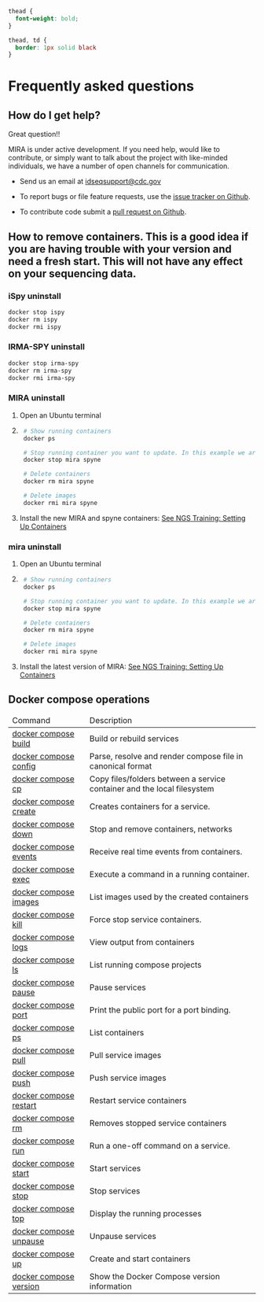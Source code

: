 

```{css, echo=FALSE}
thead {
  font-weight: bold;
}

thead, td {
  border: 1px solid black
}
```

# Frequently asked questions

## How do I get help?

Great question!!

MIRA is under active development. If you need help, would like to contribute, or simply want to talk about the project with like-minded individuals, we have a number of open channels for communication.

- Send us an email at [idseqsupport@cdc.gov](mailto:idseqsupport.gov)

- To report bugs or file feature requests, use the [issue tracker on Github](https://github.com/CDCgov/MIRA/issues).

- To contribute code submit a [pull request on Github](https://github.com/CDCgov/MIRA/pulls).


## How to remove containers. This is a good idea if you are having trouble with your version and need a fresh start. This will not have any effect on your sequencing data.

### iSpy uninstall

```bash
docker stop ispy
docker rm ispy
docker rmi ispy
```

### IRMA-SPY uninstall

```bash
docker stop irma-spy
docker rm irma-spy
docker rmi irma-spy
```

### MIRA uninstall

1. Open an Ubuntu terminal
2. ```bash 
    # Show running containers
    docker ps
    
    # Stop running container you want to update. In this example we are updating mira and spyne.
    docker stop mira spyne

    # Delete containers
    docker rm mira spyne

    # Delete images
    docker rmi mira spyne
    ```
3. Install the new MIRA and spyne containers: [See NGS Training: Setting Up Containers](setting-up-containers.html)

### mira uninstall

1. Open an Ubuntu terminal
2. ```bash 
    # Show running containers
    docker ps
    
    # Stop running container you want to update. In this example we are updating mira and spyne.
    docker stop mira spyne

    # Delete containers
    docker rm mira spyne

    # Delete images
    docker rmi mira spyne
    ```
3. Install the latest version of MIRA: [See NGS Training: Setting Up Containers](mira-installation.html)

## Docker compose operations

<table>
<thead>
  <tr>
    <td>Command</td>
    <td>Description</td>
  </tr>
</thead>
<tbody>

  
  <tr>
    <td><a target="_blank" href="https://docs.docker.com/engine/reference/commandline/compose_build/">docker compose build</a></td>
    <td>Build or rebuild services</td>
  </tr>

  
  <tr>
    <td><a target="_blank" href="https://docs.docker.com/engine/reference/commandline/compose_config/">docker compose config</a></td>
    <td>Parse, resolve and render compose file in canonical format</td>
  </tr>

  
  <tr>
    <td><a target="_blank" href="https://docs.docker.com/engine/reference/commandline/compose_cp/">docker compose cp</a></td>
    <td>Copy files/folders between a service container and the local filesystem</td>
  </tr>

  
  <tr>
    <td><a target="_blank" href="https://docs.docker.com/engine/reference/commandline/compose_create/">docker compose create</a></td>
    <td>Creates containers for a service.</td>
  </tr>

  
  <tr>
    <td><a target="_blank" href="https://docs.docker.com/engine/reference/commandline/compose_down/">docker compose down</a></td>
    <td>Stop and remove containers, networks</td>
  </tr>

  
  <tr>
    <td><a target="_blank" href="https://docs.docker.com/engine/reference/commandline/compose_events/">docker compose events</a></td>
    <td>Receive real time events from containers.</td>
  </tr>

  
  <tr>
    <td><a target="_blank" href="https://docs.docker.com/engine/reference/commandline/compose_exec/">docker compose exec</a></td>
    <td>Execute a command in a running container.</td>
  </tr>

  
  <tr>
    <td><a target="_blank" href="https://docs.docker.com/engine/reference/commandline/compose_images/">docker compose images</a></td>
    <td>List images used by the created containers</td>
  </tr>

  
  <tr>
    <td><a target="_blank" href="https://docs.docker.com/engine/reference/commandline/compose_kill/">docker compose kill</a></td>
    <td>Force stop service containers.</td>
  </tr>

  
  <tr>
    <td><a target="_blank" href="https://docs.docker.com/engine/reference/commandline/compose_logs/">docker compose logs</a></td>
    <td>View output from containers</td>
  </tr>

  
  <tr>
    <td><a target="_blank" href="https://docs.docker.com/engine/reference/commandline/compose_ls/">docker compose ls</a></td>
    <td>List running compose projects</td>
  </tr>

  
  <tr>
    <td><a target="_blank" href="https://docs.docker.com/engine/reference/commandline/compose_pause/">docker compose pause</a></td>
    <td>Pause services</td>
  </tr>

  
  <tr>
    <td><a target="_blank" href="https://docs.docker.com/engine/reference/commandline/compose_port/">docker compose port</a></td>
    <td>Print the public port for a port binding.</td>
  </tr>

  
  <tr>
    <td><a target="_blank" href="https://docs.docker.com/engine/reference/commandline/compose_ps/">docker compose ps</a></td>
    <td>List containers</td>
  </tr>

  
  <tr>
    <td><a target="_blank" href="https://docs.docker.com/engine/reference/commandline/compose_pull/">docker compose pull</a></td>
    <td>Pull service images</td>
  </tr>

  
  <tr>
    <td><a target="_blank" href="https://docs.docker.com/engine/reference/commandline/compose_push/">docker compose push</a></td>
    <td>Push service images</td>
  </tr>

  
  <tr>
    <td><a target="_blank" href="https://docs.docker.com/engine/reference/commandline/compose_restart/">docker compose restart</a></td>
    <td>Restart service containers</td>
  </tr>

  
  <tr>
    <td><a target="_blank" href="https://docs.docker.com/engine/reference/commandline/compose_rm/">docker compose rm</a></td>
    <td>Removes stopped service containers</td>
  </tr>

  
  <tr>
    <td><a target="_blank" href="https://docs.docker.com/engine/reference/commandline/compose_run/">docker compose run</a></td>
    <td>Run a one-off command on a service.</td>
  </tr>

  
  <tr>
    <td><a target="_blank" href="https://docs.docker.com/engine/reference/commandline/compose_start/">docker compose start</a></td>
    <td>Start services</td>
  </tr>

  
  <tr>
    <td><a target="_blank" href="https://docs.docker.com/engine/reference/commandline/compose_stop/">docker compose stop</a></td>
    <td>Stop services</td>
  </tr>

  
  <tr>
    <td><a target="_blank" href="https://docs.docker.com/engine/reference/commandline/compose_top/">docker compose top</a></td>
    <td>Display the running processes</td>
  </tr>

  
  <tr>
    <td><a target="_blank" href="https://docs.docker.com/engine/reference/commandline/compose_unpause/">docker compose unpause</a></td>
    <td>Unpause services</td>
  </tr>

  
  <tr>
    <td><a target="_blank" href="https://docs.docker.com/engine/reference/commandline/compose_up/">docker compose up</a></td>
    <td>Create and start containers</td>
  </tr>

  
  <tr>
    <td><a target="_blank" href="https://docs.docker.com/engine/reference/commandline/compose_version/">docker compose version</a></td>
    <td>Show the Docker Compose version information</td>
  </tr>

</tbody>
</table>



